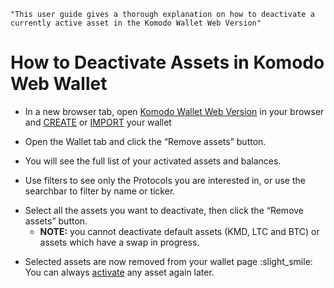     "This user guide gives a thorough explanation on how to deactivate a currently active asset in the Komodo Wallet Web Version"


# How to Deactivate Assets in Komodo Web Wallet

*   In a new browser tab, open [Komodo Wallet Web Version](https://app.komodoplatform.com/#/dex) in your browser and [CREATE](/komodo-wallet/web/how-to-deactivate-assets-in-komodo-web-wallet/) or [IMPORT](/komodo-wallet/web/how-to-deactivate-assets-in-komodo-web-wallet/) your wallet

*   Open the Wallet tab and click the “Remove assets” button.

<OptimizedImage title=" How to Deactivate Assets in Komodo Web Wallet" src={howToDeactivate1} alt=" How to Deactivate Assets in Komodo Web Wallet" />

*   You will see the full list of your activated assets and balances.

<OptimizedImage title=" How to Deactivate Assets in Komodo Web Wallet" src={howToDeactivate2} alt=" How to Deactivate Assets in Komodo Web Wallet" />

*   Use filters to see only the Protocols you are interested in, or use the searchbar to filter by name or ticker.

<OptimizedImage title=" How to Deactivate Assets in Komodo Web Wallet" src={howToDeactivate3} alt=" How to Deactivate Assets in Komodo Web Wallet" />

*   Select all the assets you want to deactivate, then click the “Remove assets” button.
    *   **NOTE:** you cannot deactivate default assets (KMD, LTC and BTC) or assets which have a swap in progress.

<OptimizedImage title=" How to Deactivate Assets in Komodo Web Wallet" src={howToDeactivate4} alt=" How to Deactivate Assets in Komodo Web Wallet" />

*   Selected assets are now removed from your wallet page :slight\_smile: You can always [activate](/komodo-wallet/web/how-to-deactivate-assets-in-komodo-web-wallet/) any asset again later.
